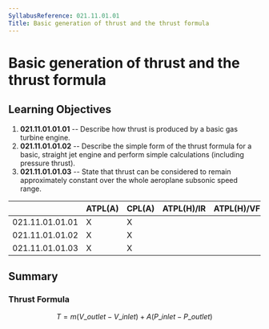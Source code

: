 ```yaml
---
SyllabusReference: 021.11.01.01
Title: Basic generation of thrust and the thrust formula
---
```


# Basic generation of thrust and the thrust formula

## Learning Objectives

1.  **021.11.01.01.01** -- Describe how thrust is produced by a basic gas
    turbine engine.
2.  **021.11.01.01.02** -- Describe the simple form of the thrust formula for a
    basic, straight jet engine and perform simple calculations (including
    pressure thrust).
3.  **021.11.01.01.03** -- State that thrust can be considered to remain
    approximately constant over the whole aeroplane subsonic speed range.

|                 | ATPL(A) | CPL(A) | ATPL(H)/IR | ATPL(H)/VFR | CPL(H) | IR  | CBIR(A) |
| --------------- | ------- | ------ | ---------- | ----------- | ------ | --- | ------- |
| 021.11.01.01.01 | X       | X      |            |             |        |     |         |
| 021.11.01.01.02 | X       | X      |            |             |        |     |         |
| 021.11.01.01.03 | X       | X      |            |             |        |     |         |

## Summary

### Thrust Formula

$$
T = m ( V\_{outlet} - V\_{inlet}) + A (P\_{inlet} - P\_{outlet})
$$
